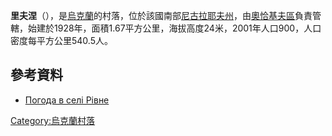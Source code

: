 {{coord|46|46|2|N|31|34|52|E|scale:100000|display=title}}

'''里夫涅'''（{{lang-uk|Рівне}}），是[[烏克蘭|烏克蘭]]的村落，位於該國南部[[尼古拉耶夫州|尼古拉耶夫州]]，由[[奧恰基夫區|奧恰基夫區]]負責管轄，始建於1928年，面積1.67平方公里，海拔高度24米，2001年人口900，人口密度每平方公里540.5人。

==參考資料==
* [http://weather.in.ua/ua/nikolaevskaja/22326 Погода в селі Рівне]

{{Ukraine-geo-stub}}
[[Category:烏克蘭村落|Category:烏克蘭村落]]